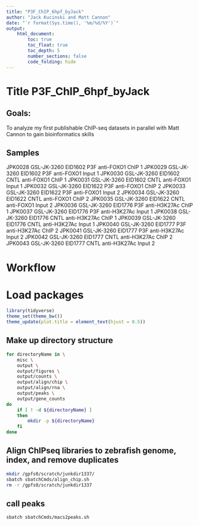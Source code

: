 ```yaml
---
title: "P3F_ChIP_6hpf_byJack"
author: "Jack Kucinski and Matt Cannon"
date: "`r format(Sys.time(), '%m/%d/%Y')`"
output: 
    html_document:
        toc: true
        toc_float: true
        toc_depth: 5
        number_sections: false
        code_folding: hide
---
```


# Title P3F_ChIP_6hpf_byJack

## Goals: 
To analyze my first publishable ChIP-seq datasets in parallel with Matt Cannon to gain bioinformatics skills

## Samples
JPK0028	GSL-JK-3260 EID1602 P3F anti-FOXO1 ChIP 1
JPK0029	GSL-JK-3260 EID1602 P3F anti-FOXO1 Input 1
JPK0030	GSL-JK-3260 EID1602 CNTL anti-FOXO1 ChIP 1
JPK0031	GSL-JK-3260 EID1602 CNTL anti-FOXO1 Input 1
JPK0032	GSL-JK-3260 EID1622 P3F anti-FOXO1 ChIP 2
JPK0033	GSL-JK-3260 EID1622 P3F anti-FOXO1 Input 2
JPK0034	GSL-JK-3260 EID1622 CNTL anti-FOXO1 ChIP 2
JPK0035	GSL-JK-3260 EID1622 CNTL anti-FOXO1 Input 2
JPK0036	GSL-JK-3260 EID1776 P3F anti-H3K27Ac ChIP 1
JPK0037	GSL-JK-3260 EID1776 P3F anti-H3K27Ac Input 1
JPK0038	GSL-JK-3260 EID1776 CNTL anti-H3K27Ac ChIP 1 
JPK0039	GSL-JK-3260 EID1776 CNTL anti-H3K27Ac Input 1 
JPK0040	GSL-JK-3260 EID1777 P3F anti-H3K27Ac ChIP 2
JPK0041	GSL-JK-3260 EID1777 P3F anti-H3K27Ac Input 2 
JPK0042	GSL-JK-3260 EID1777 CNTL anti-H3K27Ac ChIP 2 
JPK0043	GSL-JK-3260 EID1777 CNTL anti-H3K27Ac Input 2 

# Workflow


# Load packages
```r
library(tidyverse)
theme_set(theme_bw())
theme_update(plot.title = element_text(hjust = 0.5))
```

## Make up directory structure
```bash
for directoryName in \
    misc \
    output \
    output/figures \
    output/counts \
    output/align/chip \
    output/align/rna \
    output/peaks \
    output/gene_counts
do
    if [ ! -d ${directoryName} ]
    then
        mkdir -p ${directoryName}
    fi
done
```

## Align ChIPseq libraries to zebrafish genome, index, and remove duplicates
```bash
mkdir /gpfs0/scratch/junkdir1337/
sbatch sbatchCmds/align_chip.sh
rm -r /gpfs0/scratch/junkdir1337
```

## call peaks
```bash
sbatch sbatchCmds/macs2peaks.sh
```
